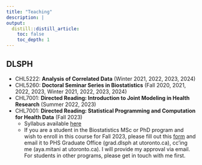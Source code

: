 ```yaml
---
title: "Teaching"
description: |
output:
  distill::distill_article:
    toc: false
    toc_depth: 1    
---
```


## DLSPH

* CHL5222: **Analysis of Correlated Data** (Winter 2021, 2022, 2023, 2024)
* CHL5260: **Doctoral Seminar Series in Biostatistics** (Fall 2020, 2021, 2022, 2023, Winter 2021, 2022, 2023, 2024)
* CHL7001: **Directed Reading: Introduction to Joint Modeling in Health Research** (Summer 2022, 2023)
* CHL7001: **Directed Reading: Statistical Programming and Computation for Health Data** (Fall 2023)
  + Syllabus available [here](syllabus_statprog.pdf)
  + If you are a student in the Biostatistics MSc or PhD program and wish to enroll in this course for Fall 2023, please fill out this [form](ReadingCourse_AMitani.pdf) and email it to PHS Graduate Office (grad.dlsph at utoronto.ca), cc'ing me (aya.mitani at utoronto.ca). I will provide my approval via email. For students in other programs, please get in touch with me first.